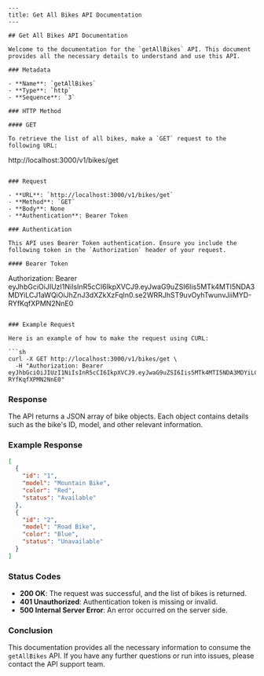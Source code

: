 ```mdx
---
title: Get All Bikes API Documentation
---

## Get All Bikes API Documentation

Welcome to the documentation for the `getAllBikes` API. This document provides all the necessary details to understand and use this API.

### Metadata

- **Name**: `getAllBikes`
- **Type**: `http`
- **Sequence**: `3`

### HTTP Method

#### GET

To retrieve the list of all bikes, make a `GET` request to the following URL:
```
http://localhost:3000/v1/bikes/get
```

### Request

- **URL**: `http://localhost:3000/v1/bikes/get`
- **Method**: `GET`
- **Body**: None
- **Authentication**: Bearer Token

### Authentication

This API uses Bearer Token authentication. Ensure you include the following token in the `Authorization` header of your request.

#### Bearer Token
```
Authorization: Bearer eyJhbGciOiJIUzI1NiIsInR5cCI6IkpXVCJ9.eyJwaG9uZSI6Iis5MTk4MTI5NDA3MDYiLCJ1aWQiOiJhZnJ3dXZkXzFqIn0.se2WRRJhST9uvOyhTwunvJiiMYD-RYfKqfXPMN2NnE0
```

### Example Request

Here is an example of how to make the request using CURL:

```sh
curl -X GET http://localhost:3000/v1/bikes/get \
  -H "Authorization: Bearer eyJhbGciOiJIUzI1NiIsInR5cCI6IkpXVCJ9.eyJwaG9uZSI6Iis5MTk4MTI5NDA3MDYiLCJ1aWQiOiJhZnJ3dXZkXzFqIn0.se2WRRJhST9uvOyhTwunvJiiMYD-RYfKqfXPMN2NnE0"
```

### Response

The API returns a JSON array of bike objects. Each object contains details such as the bike's ID, model, and other relevant information.

### Example Response

```json
[
  {
    "id": "1",
    "model": "Mountain Bike",
    "color": "Red",
    "status": "Available"
  },
  {
    "id": "2",
    "model": "Road Bike",
    "color": "Blue",
    "status": "Unavailable"
  }
]
```

### Status Codes

- **200 OK**: The request was successful, and the list of bikes is returned.
- **401 Unauthorized**: Authentication token is missing or invalid.
- **500 Internal Server Error**: An error occurred on the server side.

### Conclusion

This documentation provides all the necessary information to consume the `getAllBikes` API. If you have any further questions or run into issues, please contact the API support team.
```